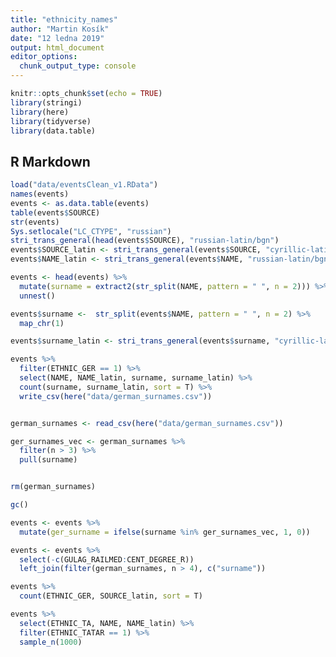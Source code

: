 ```yaml
---
title: "ethnicity_names"
author: "Martin Kosík"
date: "12 ledna 2019"
output: html_document
editor_options: 
  chunk_output_type: console
---
```


```r
knitr::opts_chunk$set(echo = TRUE)
library(stringi)
library(here)
library(tidyverse)
library(data.table)
```

## R Markdown

```r
load("data/eventsClean_v1.RData")
names(events)
events <- as.data.table(events)
table(events$SOURCE)
str(events)
Sys.setlocale("LC_CTYPE", "russian") 
stri_trans_general(head(events$SOURCE), "russian-latin/bgn")
events$SOURCE_latin <- stri_trans_general(events$SOURCE, "cyrillic-latin")
events$NAME_latin <- stri_trans_general(events$NAME, "russian-latin/bgn")

events <- head(events) %>% 
  mutate(surname = extract2(str_split(NAME, pattern = " ", n = 2))) %>% 
  unnest()

events$surname <-  str_split(events$NAME, pattern = " ", n = 2) %>% 
  map_chr(1)

events$surname_latin <- stri_trans_general(events$surname, "cyrillic-latin")

events %>% 
  filter(ETHNIC_GER == 1) %>% 
  select(NAME, NAME_latin, surname, surname_latin) %>% 
  count(surname, surname_latin, sort = T) %>% 
  write_csv(here("data/german_surnames.csv"))



```

```r
german_surnames <- read_csv(here("data/german_surnames.csv"))

ger_surnames_vec <- german_surnames %>% 
  filter(n > 3) %>%
  pull(surname)


rm(german_surnames)  

gc()

events <- events %>% 
  mutate(ger_surname = ifelse(surname %in% ger_surnames_vec, 1, 0))

events <- events %>% 
  select(-c(GULAG_RAILMED:CENT_DEGREE_R))
  left_join(filter(german_surnames, n > 4), c("surname"))
```


```r
events %>% 
  count(ETHNIC_GER, SOURCE_latin, sort = T) 
```

```r
events %>% 
  select(ETHNIC_TA, NAME, NAME_latin) %>% 
  filter(ETHNIC_TATAR == 1) %>% 
  sample_n(1000)
```

```r

```

